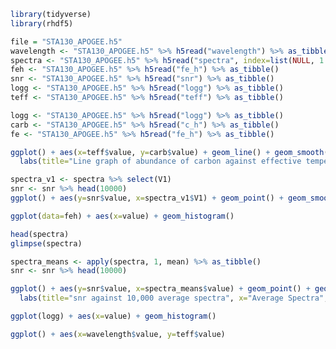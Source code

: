 ```{r}
library(tidyverse)
library(rhdf5)
```

```{r}
file = "STA130_APOGEE.h5"
wavelength <- "STA130_APOGEE.h5" %>% h5read("wavelength") %>% as_tibble()
spectra <- "STA130_APOGEE.h5" %>% h5read("spectra", index=list(NULL, 1:10000)) %>% t() %>% as_tibble()
feh <- "STA130_APOGEE.h5" %>% h5read("fe_h") %>% as_tibble()
snr <- "STA130_APOGEE.h5" %>% h5read("snr") %>% as_tibble()
logg <- "STA130_APOGEE.h5" %>% h5read("logg") %>% as_tibble()
teff <- "STA130_APOGEE.h5" %>% h5read("teff") %>% as_tibble()
```

```{r}
logg <- "STA130_APOGEE.h5" %>% h5read("logg") %>% as_tibble()
carb <- "STA130_APOGEE.h5" %>% h5read("c_h") %>% as_tibble()
fe <- "STA130_APOGEE.h5" %>% h5read("fe_h") %>% as_tibble()
```

```{r}
ggplot() + aes(x=teff$value, y=carb$value) + geom_line() + geom_smooth(method="lm", se=FALSE) +
  labs(title="Line graph of abundance of carbon against effective temperature", x="")
```

```{r}
spectra_v1 <- spectra %>% select(V1)
snr <- snr %>% head(10000)
ggplot() + aes(y=snr$value, x=spectra_v1$V1) + geom_point() + geom_smooth(method="lm", se=FALSE)
```


```{r}
ggplot(data=feh) + aes(x=value) + geom_histogram()
```

```{r}
head(spectra)
glimpse(spectra)
```

```{r}
spectra_means <- apply(spectra, 1, mean) %>% as_tibble()
snr <- snr %>% head(10000)
```
```{r}
ggplot() + aes(y=snr$value, x=spectra_means$value) + geom_point() + geom_smooth(method=lm, se=FALSE) + 
  labs(title="snr against 10,000 average spectra", x="Average Spectra", y="snr")
```

```{r}
ggplot(logg) + aes(x=value) + geom_histogram()
```

```{r}
ggplot() + aes(x=wavelength$value, y=teff$value)
```

